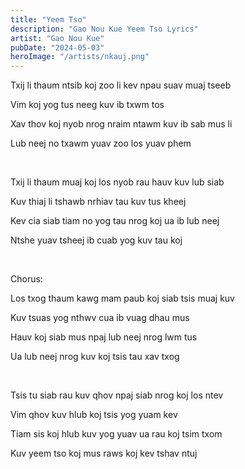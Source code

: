 ```yaml
---
title: "Yeem Tso"
description: "Gao Nou Kue Yeem Tso Lyrics"
artist: "Gao Nou Kue"
pubDate: "2024-05-03"
heroImage: "/artists/nkauj.png"
---
```


Txij li thaum ntsib koj zoo li kev npau suav muaj tseeb

Vim koj yog tus neeg kuv ib txwm tos

Xav thov koj nyob nrog nraim ntawm kuv ib sab mus li

Lub neej no txawm yuav zoo los yuav phem

<br />

Txij li thaum muaj koj los nyob rau hauv kuv lub siab

Kuv thiaj li tshawb nrhiav tau kuv tus kheej

Kev cia siab tiam no yog tau nrog koj ua ib lub neej

Ntshe yuav tsheej ib cuab yog kuv tau koj

<br />

Chorus:

Los txog thaum kawg mam paub koj siab tsis muaj kuv

Kuv tsuas yog nthwv cua ib vuag dhau mus

Hauv koj siab mus npaj lub neej nrog lwm tus

Ua lub neej nrog kuv koj tsis tau xav txog

<br />

Tsis tu siab rau kuv qhov npaj siab nrog koj los ntev

Vim qhov kuv hlub koj tsis yog yuam kev

Tiam sis koj hlub kuv yog yuav ua rau koj tsim txom

Kuv yeem tso koj mus raws koj kev tshav ntuj
